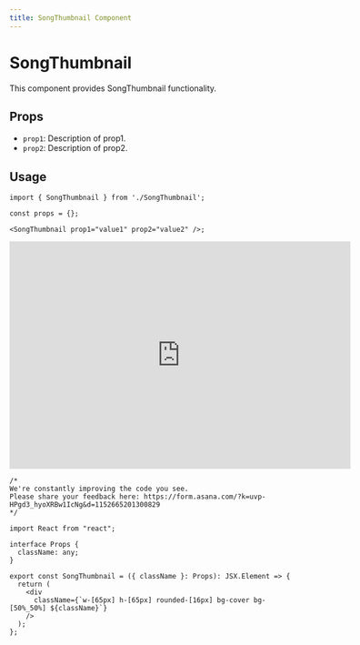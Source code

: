 ```yaml
---
title: SongThumbnail Component
---
```


# SongThumbnail

This component provides SongThumbnail functionality.

## Props

- `prop1`: Description of prop1.
- `prop2`: Description of prop2.

## Usage

```tsx
import { SongThumbnail } from './SongThumbnail';

const props = {};

<SongThumbnail prop1="value1" prop2="value2" />;
```

<iframe src="https://example.com" width="600" height="400" frameborder="0"></iframe>


```tsx
/*
We're constantly improving the code you see. 
Please share your feedback here: https://form.asana.com/?k=uvp-HPgd3_hyoXRBw1IcNg&d=1152665201300829
*/

import React from "react";

interface Props {
  className: any;
}

export const SongThumbnail = ({ className }: Props): JSX.Element => {
  return (
    <div
      className={`w-[65px] h-[65px] rounded-[16px] bg-cover bg-[50%_50%] ${className}`}
    />
  );
};

```